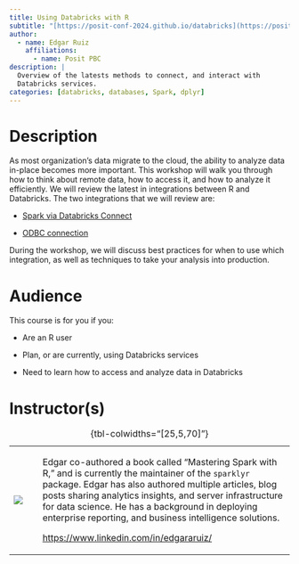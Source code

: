 ```yaml
---
title: Using Databricks with R
subtitle: "[https://posit-conf-2024.github.io/databricks](https://posit-conf-2024.github.io/databricks/)"
author:
  - name: Edgar Ruiz
    affiliations:
      - name: Posit PBC
description: |
  Overview of the latests methods to connect, and interact with
  Databricks services. 
categories: [databricks, databases, Spark, dplyr]
---
```


# Description

As most organization's data migrate to the cloud, the ability to analyze data in-place becomes more important.
This workshop will walk you through how to think about remote data, how to access it, and how to analyze it efficiently.
We will review the latest in integrations between R and Databricks.
The two integrations that we will review are:

-   [Spark via Databricks Connect](https://spark.rstudio.com/deployment/databricks-connect.html)

-   [ODBC connection](https://solutions.posit.co/connections/db/databases/databricks/)

During the workshop, we will discuss best practices for when to use which integration, as well as techniques to take your analysis into production.

# Audience

This course is for you if you:

-   Are an R user

-   Plan, or are currently, using Databricks services

-   Need to learn how to access and analyze data in Databricks

# Instructor(s)

+----------------------------+-------+------------------------------------------------------------------------------------------------------------------------------------------------------------------------------------------------------------------------------------------------------------------------------------------------------------------------------------------------+
| ![](images/edgar-ruiz.jpg) |       | Edgar co-authored a book called “Mastering Spark with R,” and is currently the maintainer of the `sparklyr` package. Edgar has also authored multiple articles, blog posts sharing analytics insights, and server infrastructure for data science. He has a background in deploying enterprise reporting, and business intelligence solutions. |
|                            |       |                                                                                                                                                                                                                                                                                                                                                |
|                            |       | <https://www.linkedin.com/in/edgararuiz/>                                                                                                                                                                                                                                                                                                      |
+----------------------------+-------+------------------------------------------------------------------------------------------------------------------------------------------------------------------------------------------------------------------------------------------------------------------------------------------------------------------------------------------------+

: {tbl-colwidths="\[25,5,70\]"}
